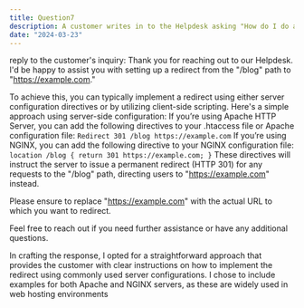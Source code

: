```yaml
---
title: Question7
description: A customer writes in to the Helpdesk asking "How do I do a redirect from the /blog path to https://example.com?" Please write a reply to the customer. Feel free to add any information about your decision making process after the reply.
date: "2024-03-23"
---
```

reply to the customer's inquiry:
Thank you for reaching out to our Helpdesk. I'd be happy to assist you with setting up a redirect from the "/blog" path to "https://example.com."

To achieve this, you can typically implement a redirect using either server configuration directives or by utilizing client-side scripting. Here's a simple approach using server-side configuration:
If you’re using Apache HTTP Server, you can add the following directives to your .htaccess file or Apache configuration file:
`Redirect 301 /blog https://example.com`
If you’re using NGINX, you can add the following directive to your NGINX configuration file:
`location /blog {
    return 301 https://example.com;
}`
These directives will instruct the server to issue a permanent redirect (HTTP 301) for any requests to the "/blog" path, directing users to "https://example.com" instead.

Please ensure to replace "https://example.com" with the actual URL to which you want to redirect.

Feel free to reach out if you need further assistance or have any additional questions.

In crafting the response, I opted for a straightforward approach that provides the customer with clear instructions on how to implement the redirect using commonly used server configurations. I chose to include examples for both Apache and NGINX servers, as these are widely used in web hosting environments

